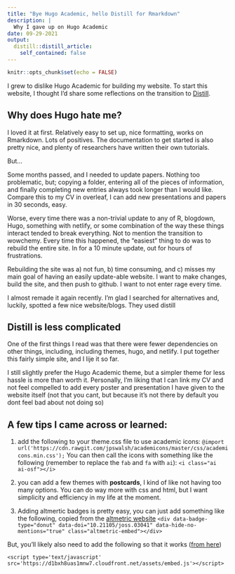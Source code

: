 ```yaml
---
title: "Bye Hugo Academic, hello Distill for Rmarkdown"
description: |
  Why I gave up on Hugo Academic
date: 09-29-2021
output:
  distill::distill_article:
    self_contained: false
---
```



```r
knitr::opts_chunk$set(echo = FALSE)
```

I grew to dislike Hugo Academic for building my website. To start this website, I thought I'd share some reflections on the transition to [Distill](https://rstudio.github.io/distill/).

## Why does Hugo hate me?

I loved it at first. Relatively easy to set up, nice formatting, works on Rmarkdown. Lots of positives. The documentation to get started is also pretty nice, and plenty of researchers have written their own tutorials. 

But...

Some months passed, and I needed to update papers. Nothing too problematic, but; copying a folder, entering all of the pieces of information, and finally completing new entries always took longer than I would like. Compare this to my CV in overleaf, I can add new presentations and papers in 30 seconds, easy. 

Worse, every time there was a non-trivial update to any of R, blogdown, Hugo, something with netlify, or some combination of the way these things interact tended to break everything. Not to mention the transition to wowchemy. Every time this happened, the "easiest" thing to do was to rebuild the entire site. In for a 10 minute update, out for hours of frustrations.

Rebuilding the site was a) not fun, b) time consuming, and c) misses my main goal of having an easily update-able website. I want to make changes, build the site, and then push to github. I want to not enter rage every time. 

I almost remade it again recently. I'm glad I searched for alternatives and, luckily, spotted a few nice website/blogs. They used distill

## Distill is less complicated

One of the first things I read was that there were fewer dependencies on other things, including, including themes, hugo, and netlify. I put together this fairly simple site, and I lije it so far. 

I still slightly prefer the Hugo Academic theme, but a simpler theme for less hassle is more than worth it. Personally, I'm liking that I can link my CV and not feel compelled to add every poster and presentation I have given to the website itself (not that you cant, but because it's not there by default you dont feel bad about not doing so)


## A few tips I came across or learned:

1. add the following to your theme.css file to use academic icons:
`@import url('https://cdn.rawgit.com/jpswalsh/academicons/master/css/academicons.min.css');`
You can then call the icons with something like the following (remember to replace the `fab` and `fa` with `ai`):
`<i class="ai ai-osf"></i>`

2. you can add a few themes with **postcards**, I kind of like not having too many options. You can do way more with css and html, but I want simplicity and efficiency in my life at the moment. 

3. Adding altmertic badges is pretty easy, you can just add something like the following, copied from the [altmetric website](https://www.altmetric.com/products/altmetric-badges/)
`<div data-badge-type="donut" data-doi="10.21105/joss.03041" data-hide-no-mentions="true" class="altmetric-embed"></div>`

<div data-badge-type="donut" data-doi="10.21105/joss.03041" data-hide-no-mentions="true" class="altmetric-embed"></div>

But, you'll likely also need to add the following so that it works ([from here](https://stackoverflow.com/questions/48883164/altmetric-badge-not-showing-in-rmarkdown-document/48905134))

`<script type='text/javascript' src='https://d1bxh8uas1mnw7.cloudfront.net/assets/embed.js'></script>`